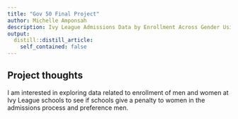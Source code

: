 ```yaml
---
title: "Gov 50 Final Project"
author: Michelle Amponsah 
description: Ivy League Admissions Data by Enrollment Across Gender Using Common Data Set 
output:
  distill::distill_article:
    self_contained: false
---
```




## Project thoughts

I am interested in exploring data related to enrollment of men and women at Ivy League schools to see if schools give a penalty to women in the admissions process and preference men. 